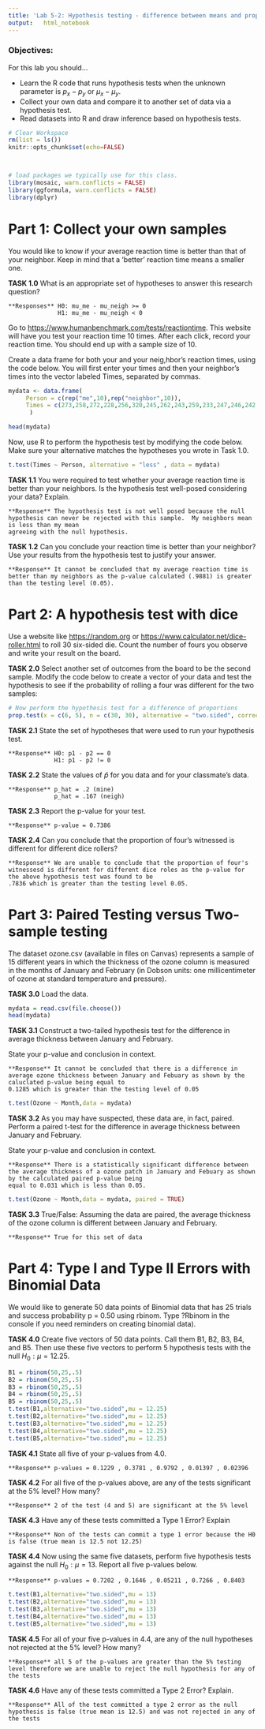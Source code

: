 ```yaml
---
title: 'Lab 5-2: Hypothesis testing - difference between means and proportions'
output:   html_notebook
---
```


### Objectives:

For this lab you should...

  - Learn the R code that runs hypothesis tests when the unknown parameter is $p_x - p_y$ or $\mu_x - \mu_y$.
  - Collect your own data and compare it to another set of data via a hypothesis test.
  - Read datasets into R and draw inference based on hypothesis tests.


```r
# Clear Workspace
rm(list = ls())
knitr::opts_chunk$set(echo=FALSE)



# load packages we typically use for this class.
library(mosaic, warn.conflicts = FALSE) 
library(ggformula, warn.conflicts = FALSE)
library(dplyr)
```  

# Part 1: Collect your own samples

You would like to know if your average reaction time is better than that of your neighbor.  Keep in mind that a 'better' reaction time means a smaller one.  

**TASK 1.0** What is an appropriate set of hypotheses to answer this research question?

    **Responses** H0: mu_me - mu_neigh >= 0
                  H1: mu_me - mu_neigh < 0
    

Go to <https://www.humanbenchmark.com/tests/reactiontime>.  This website will have you test your reaction time 10 times.  After each click, record your reaction time. You should end up with a sample size of 10.

Create a data frame for both your and your neig,hbor's reaction times, using the code below. You will first enter your times and then your neighbor's times into the vector labeled Times, separated by commas.

```r
mydata <- data.frame(
     Person = c(rep("me",10),rep("neighbor",10)),
     Times = c(273,258,272,228,256,320,245,262,243,259,233,247,246,242,266,235,234,219,234,238)
      )

head(mydata)
```



Now, use R to perform the hypothesis test by modifying the code below.  Make sure your alternative matches the hypotheses you wrote in Task 1.0.  

```r
t.test(Times ~ Person, alternative = "less" , data = mydata)
```

**TASK 1.1** You were required to test whether your average reaction time is better than your neighbors.  Is the hypothesis test well-posed considering your data? Explain.

    **Response** The hypothesis test is not well posed because the null hypothesis can never be rejected with this sample.  My neighbors mean is less than my mean 
    agreeing with the null hypothesis.
    
**TASK 1.2**  Can you conclude your reaction time is better than your neighbor?  Use your results from the hypothesis test to justify your answer.

    **Response** It cannot be concluded that my average reaction time is better than my neighbors as the p-value calculated (.9881) is greater than the testing level (0.05). 
    

# Part 2: A hypothesis test with dice

Use a website like <https://random.org> or <https://www.calculator.net/dice-roller.html> to roll 30 six-sided die.  Count the number of fours you observe and write your result on the board.

**TASK 2.0** Select another set of outcomes from the board to be the second sample.  Modify the code below to create a vector of your data and test the hypothesis to see if the probability of rolling a four was different for the two samples:

```r

# Now perform the hypothesis test for a difference of proportions
prop.test(x = c(6, 5), n = c(30, 30), alternative = "two.sided", correct = F)


```


**TASK 2.1** State the set of hypotheses that were used to run your hypothesis test.

    **Response** H0: p1 - p2 == 0
                 H1: p1 - p2 != 0
  
    

**TASK 2.2**  State the values of $\hat{p}$ for you data and for your classmate's data.

    **Response** p_hat = .2 (mine)
                 p_hat = .167 (neigh)
    
**TASK 2.3** Report the p-value for your test.

    **Response** p-value = 0.7386
    
**TASK 2.4** Can you conclude that the proportion of four's witnessed is different for different dice rollers?

    **Response** We are unable to conclude that the proportion of four's witnessesd is different for different dice roles as the p-value for the above hypothesis test was found to be 
    .7836 which is greater than the testing level 0.05.


# Part 3: Paired Testing versus Two-sample testing

The dataset ozone.csv (available in files on Canvas) represents a sample of 15 different years in which the thickness of the ozone column is measured in the months of January and February (in Dobson units: one millicentimeter of ozone at standard temperature and pressure).

**TASK 3.0** Load the data.

```r
mydata = read.csv(file.choose())
head(mydata)
```

**TASK 3.1**  Construct a two-tailed hypothesis test for the difference in average thickness between January and February. 

State your p-value and conclusion in context.

    **Response** It cannot be concluded that there is a difference in average ozone thickness between January and Febuary as shown by the caluclated p-value being equal to
    0.1285 which is greater than the testing level of 0.05
    
```r
t.test(Ozone ~ Month,data = mydata)
```

**TASK 3.2**  As you may have suspected, these data are, in fact, paired.  Perform a paired t-test for the difference in average thickness between January and February. 

State your p-value and conclusion in context.

    **Response** There is a statistically significant difference between the average thickness of a ozone patch in January and Febuary as shown by the calculated paired p-value being 
    equal to 0.031 which is less than 0.05.
    
```r
t.test(Ozone ~ Month,data = mydata, paired = TRUE)
``` 


**TASK 3.3**  True/False:  Assuming the data are paired, the average thickness of the ozone column is different between January and February.

    **Response** True for this set of data


# Part 4: Type I and Type II Errors with Binomial Data

We would like to generate 50 data points of Binomial data that has 25 trials and success probability p = 0.50 using rbinom. Type ?Rbinom in the console if you need reminders on creating binomial data).  

**TASK 4.0**  Create five vectors of 50 data points.  Call them B1, B2, B3, B4, and B5.  Then use these five vectors to perform 5 hypothesis tests with the null $H_0: \mu = 12.25$.

```r
B1 = rbinom(50,25,.5)
B2 = rbinom(50,25,.5)
B3 = rbinom(50,25,.5)
B4 = rbinom(50,25,.5)
B5 = rbinom(50,25,.5)
t.test(B1,alternative="two.sided",mu = 12.25)
t.test(B2,alternative="two.sided",mu = 12.25)
t.test(B3,alternative="two.sided",mu = 12.25)
t.test(B4,alternative="two.sided",mu = 12.25)
t.test(B5,alternative="two.sided",mu = 12.25)
```

**TASK 4.1** State all five of your p-values from 4.0.

    **Response** p-values = 0.1229 , 0.3781 , 0.9792 , 0.01397 , 0.02396
    
**TASK 4.2**  For all five of the p-values above, are any of the tests significant at the 5\% level?  How many?

    **Response** 2 of the test (4 and 5) are significant at the 5% level 
    
**TASK 4.3**  Have any of these tests committed a Type 1 Error?  Explain

    **Response** Non of the tests can commit a type 1 error because the H0 is false (true mean is 12.5 not 12.25)
    
**TASK 4.4**  Now using the same five datasets, perform five hypothesis tests against the null $H_0: \mu =  13$.  Report all five p-values below.

    **Response** p-values = 0.7202 , 0.1646 , 0.05211 , 0.7266 , 0.8403
    
```r
t.test(B1,alternative="two.sided",mu = 13)
t.test(B2,alternative="two.sided",mu = 13)
t.test(B3,alternative="two.sided",mu = 13)
t.test(B4,alternative="two.sided",mu = 13)
t.test(B5,alternative="two.sided",mu = 13)
```

**TASK 4.5**  For all of your five p-values in 4.4, are any of the null hypotheses not rejected at the 5\% level?  How many?

    **Response** all 5 of the p-values are greater than the 5% testing level therefore we are unable to reject the null hypothesis for any of the tests
    
**TASK 4.6** Have any of these tests committed a Type 2 Error?  Explain.

    **Response** All of the test committed a type 2 error as the null hypothesis is false (true mean is 12.5) and was not rejected in any of the tests

